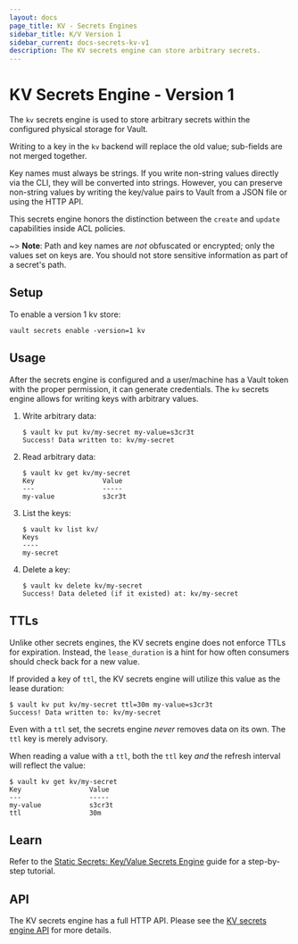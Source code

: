 ```yaml
---
layout: docs
page_title: KV - Secrets Engines
sidebar_title: K/V Version 1
sidebar_current: docs-secrets-kv-v1
description: The KV secrets engine can store arbitrary secrets.
---
```


# KV Secrets Engine - Version 1

The `kv` secrets engine is used to store arbitrary secrets within the
configured physical storage for Vault.

Writing to a key in the `kv` backend will replace the old value; sub-fields are
not merged together.

Key names must always be strings. If you write non-string values directly via
the CLI, they will be converted into strings. However, you can preserve
non-string values by writing the key/value pairs to Vault from a JSON file or
using the HTTP API.

This secrets engine honors the distinction between the `create` and `update`
capabilities inside ACL policies.

~> **Note**: Path and key names are _not_ obfuscated or encrypted; only the
values set on keys are. You should not store sensitive information as part of a
secret's path.

## Setup

To enable a version 1 kv store:

```
vault secrets enable -version=1 kv
```

## Usage

After the secrets engine is configured and a user/machine has a Vault token with
the proper permission, it can generate credentials. The `kv` secrets engine
allows for writing keys with arbitrary values.

1. Write arbitrary data:

    ```text
    $ vault kv put kv/my-secret my-value=s3cr3t
    Success! Data written to: kv/my-secret
    ```

1. Read arbitrary data:

    ```text
    $ vault kv get kv/my-secret
    Key                 Value
    ---                 -----
    my-value            s3cr3t
    ```

1. List the keys:

    ```text
    $ vault kv list kv/
    Keys
    ----
    my-secret
    ```

1. Delete a key:

    ```
    $ vault kv delete kv/my-secret
    Success! Data deleted (if it existed) at: kv/my-secret
    ```

## TTLs

Unlike other secrets engines, the KV secrets engine does not enforce TTLs
for expiration. Instead, the `lease_duration` is a hint for how often consumers
should check back for a new value.

If provided a key of `ttl`, the KV secrets engine will utilize this value
as the lease duration:

```text
$ vault kv put kv/my-secret ttl=30m my-value=s3cr3t
Success! Data written to: kv/my-secret
```

Even with a `ttl` set, the secrets engine _never_ removes data on its own. The
`ttl` key is merely advisory.

When reading a value with a `ttl`, both the `ttl` key _and_ the refresh interval
will reflect the value:

```text
$ vault kv get kv/my-secret
Key                 Value
---                 -----
my-value            s3cr3t
ttl                 30m
```

## Learn

Refer to the [Static Secrets: Key/Value Secrets
Engine](https://learn.hashicorp.com/vault/secrets-management/sm-static-secrets)
guide for a step-by-step tutorial.

## API

The KV secrets engine has a full HTTP API. Please see the
[KV secrets engine API](/api/secret/kv/kv-v1.html) for more
details.

